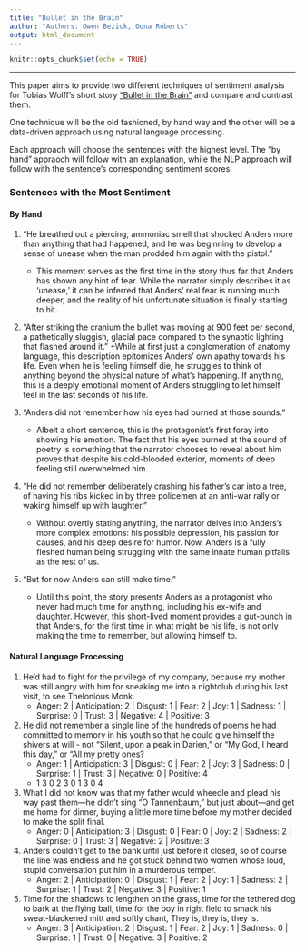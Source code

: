 ```yaml
---
title: "Bullet in the Brain"
author: "Authors: Owen Bezick, Oona Roberts"
output: html_document
---
```


```r
knitr::opts_chunk$set(echo = TRUE)
```
***
This paper aims to provide two different techniques of sentiment analysis for Tobias Wolff's short story ["Bullet in the Brain"](https://www.newyorker.com/magazine/1995/09/25/bullet-in-the-brain) and compare and contrast them.

One technique will be the old fashioned, by hand way and the other will be a data-driven approach using natural language processing.  

Each approach will choose the sentences with the highest level. The "by hand" appraoch will follow with an explanation, while the NLP approach will follow with the sentence's corresponding sentiment scores.

### Sentences with the Most Sentiment
#### By Hand
1. “He breathed out a piercing, ammoniac smell that shocked Anders more than anything that had happened, and he was beginning to develop a sense of unease when the man prodded him again with the pistol.”
    + This moment serves as the first time in the story thus far that Anders has shown any hint of fear. While the narrator simply describes it as ‘unease,’ it can be inferred that Anders’ real fear is running much deeper, and the reality of his unfortunate situation is finally starting to hit.

2. “After striking the cranium the bullet was moving at 900 feet per second, a pathetically sluggish, glacial pace compared to the synaptic lighting that flashed around it.”
    +While at first just a conglomeration of anatomy language, this description epitomizes Anders’ own apathy towards his life. Even when he is feeling himself die, he struggles to think of anything beyond the physical nature of what’s happening. If anything, this is a deeply emotional moment of Anders struggling to let himself feel in the last seconds of his life. 

3. “Anders did not remember how his eyes had burned at those sounds.”
    + Albeit a short sentence, this is the protagonist’s first foray into showing his emotion. The fact that his eyes burned at the sound of poetry is something that the narrator chooses to reveal about him proves that despite his cold-blooded exterior, moments of deep feeling still overwhelmed him. 
    
4. “He did not remember deliberately crashing his father's car into a tree, of having his ribs kicked in by three policemen at an anti-war rally or waking himself up with laughter.”
    + Without overtly stating anything, the narrator delves into Anders’s more complex emotions: his possible depression, his passion for causes, and his deep desire for humor. Now, Anders is a fully fleshed human being struggling with the same innate human pitfalls as the rest of us.
    
5. “But for now Anders can still make time.”
    + Until this point, the story presents Anders as a protagonist who never had much time for anything, including his ex-wife and daughter. However, this short-lived moment provides a gut-punch in that Anders, for the first time in what might be his life, is not only making the time to remember, but allowing himself to.
    
#### Natural Language Processing
1. He’d had to fight for the privilege of my company, because my mother was still angry with him for sneaking me into a nightclub during his last visit, to see Thelonious Monk.
    + Anger: 2 | Anticipation: 2 | Disgust: 1 | Fear: 2 | Joy: 1 | Sadness: 1 | Surprise: 0 | Trust: 3 | Negative: 4 | Positive: 3

2. He did not remember a single line of the hundreds of poems he had committed to memory in his youth so that he could give himself the shivers at will - not "Silent, upon a peak in Darien," or "My God, I heard this day," or "All my pretty ones?
    + Anger: 1 | Anticipation: 3 | Disgust: 0 | Fear: 2 | Joy: 3 | Sadness: 0 | Surprise: 1 | Trust: 3 | Negative: 0 | Positive: 4
    + 1	3	0	2	3	0	1	3	0	4
    
3. What I did not know was that my father would wheedle and plead his way past them—he didn’t sing “O Tannenbaum,” but just about—and get me home for dinner, buying a little more time before my mother decided to make the split final.
    + Anger: 0 | Anticipation: 3 | Disgust: 0 | Fear: 0 | Joy: 2 | Sadness: 2 | Surprise: 0 | Trust: 3 | Negative: 2 | Positive: 3
    
4. Anders couldn't get to the bank until just before it closed, so of course the line was endless and he got stuck behind two women whose loud, stupid conversation put him in a murderous temper.
    + Anger: 2 | Anticipation: 0 | Disgust: 1 | Fear: 2 | Joy: 1 | Sadness: 2 | Surprise: 1 | Trust: 2 | Negative: 3 | Positive: 1
    
5. Time for the shadows to lengthen on the grass, time for the tethered dog to bark at the flying ball, time for the boy in right field to smack his sweat-blackened mitt and softly chant, They is, they is, they is.
    + Anger: 3 | Anticipation: 2 | Disgust: 1 | Fear: 2 | Joy: 1 | Sadness: 0 | Surprise: 1 | Trust: 0 | Negative: 3 | Positive: 2
